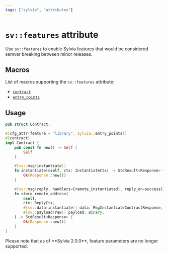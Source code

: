 ```yaml
---
tags: ["sylvia", "attributes"]
---
```



# `sv::features` attribute

Use `sv::features` to enable Sylvia features that would be considered semver breaking between minor
releases.

## Macros

List of macros supporting the `sv::features` attribute:

- [`contract`](../contract)
- [`entry_points`](../entry-points)

## Usage

```rust {5}, template="sylvia-empty"
pub struct Contract;

#[cfg_attr(feature = "library", sylvia::entry_points)]
#[contract]
impl Contract {
    pub const fn new() -> Self {
        Self
    }

    #[sv::msg(instantiate)]
    fn instantiate(&self, ctx: InstantiateCtx) -> StdResult<Response> {
        Ok(Response::new())
    }

    #[sv::msg(reply, handlers=[remote_instantiated], reply_on=success)]
    fn store_remote_address(
        &self,
        ctx: ReplyCtx,
        #[sv::data(instantiate)] data: MsgInstantiateContractResponse,
        #[sv::payload(raw)] payload: Binary,
    ) -> StdResult<Response> {
        Ok(Response::new())
    }
}
```

<Callout>
  Please note that as of **Sylvia 2.0.0**, feature parameters are no longer supported.
</Callout>
